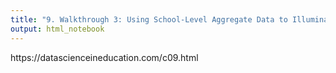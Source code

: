 ```yaml
---
title: "9. Walkthrough 3: Using School-Level Aggregate Data to Illuminate Educational Inequities"
output: html_notebook
---
```


https://datascienceineducation.com/c09.html

